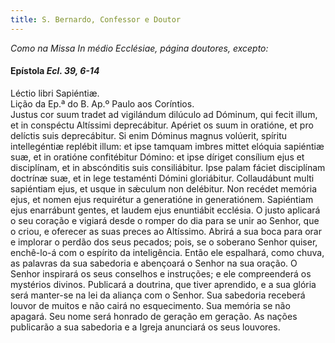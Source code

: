 ```yaml
---
title: S. Bernardo, Confessor e Doutor
---
```


<em>Como na Missa In médio Ecclésiae, página doutores, excepto:</em>

<h4 class="text-center">
  Epístola <em>Ecl. 39, 6-14</em>
</h4>
<div class="container-fluid">
  <div class="row">
    <span class="text-justify">Léctio libri Sapiéntiæ.</div>
    <span class="text-justify">
      Lição da Ep.ª do B. Ap.º Paulo aos Coríntios.
    </div>
    <span class="text-justify">
      Justus cor suum tradet ad vigilándum dilúculo ad Dóminum, qui fecit illum,
      et in conspéctu Altíssimi deprecábitur. Apériet os suum in oratióne, et
      pro delíctis suis deprecábitur. Si enim Dóminus magnus volúerit, spíritu
      intellegéntiæ replébit illum: et ipse tamquam imbres mittet elóquia
      sapiéntiæ suæ, et in oratióne confitébitur Dómino: et ipse díriget
      consílium ejus et disciplínam, et in abscónditis suis consiliábitur. Ipse
      palam fáciet disciplínam doctrínæ suæ, et in lege testaménti Dómini
      gloriábitur. Collaudábunt multi sapiéntiam ejus, et usque in sǽculum non
      delébitur. Non recédet memória ejus, et nomen ejus requirétur a
      generatióne in generatiónem. Sapiéntiam ejus enarrábunt gentes, et laudem
      ejus enuntiábit ecclésia.
    </div>
    <span class="text-justify">
      O justo aplicará o seu coração e vigiará desde o romper do dia para se
      unir ao Senhor, que o criou, e oferecer as suas preces ao Altíssimo.
      Abrirá a sua boca para orar e implorar o perdão dos seus pecados; pois, se
      o soberano Senhor quiser, enchê-lo-á com o espírito da inteligência. Então
      ele espalhará, como chuva, as palavras da sua sabedoria e abençoará o
      Senhor na sua oração. O Senhor inspirará os seus conselhos e instruções; e
      ele compreenderá os mystérios divinos. Publicará a doutrina, que tiver
      aprendido, e a sua glória será manter-se na lei da aliança com o Senhor.
      Sua sabedoria receberá louvor de muitos e não cairá no esquecimento. Sua
      memória se não apagará. Seu nome será honrado de geração em geração. As
      nações publicarão a sua sabedoria e a Igreja anunciará os seus louvores.
    </div>
</div>
